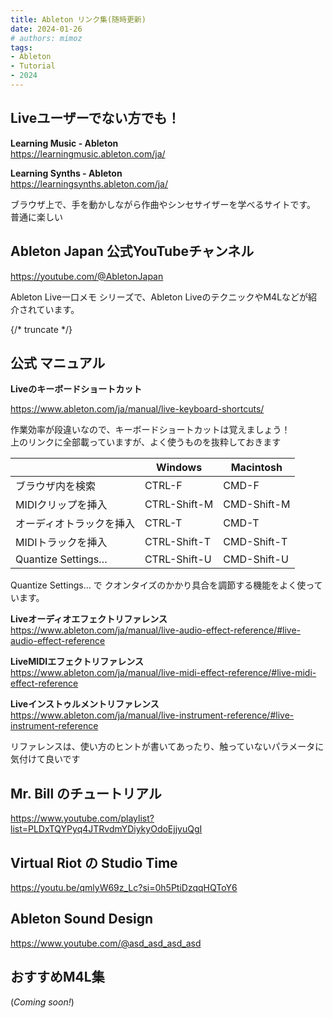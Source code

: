 ```yaml
---
title: Ableton リンク集(随時更新)
date: 2024-01-26
# authors: mimoz
tags:
- Ableton
- Tutorial
- 2024
---
```


## Liveユーザーでない方でも！

**Learning Music - Ableton**  
https://learningmusic.ableton.com/ja/

**Learning Synths - Ableton**  
https://learningsynths.ableton.com/ja/

ブラウザ上で、手を動かしながら作曲やシンセサイザーを学べるサイトです。  
普通に楽しい

## Ableton Japan 公式YouTubeチャンネル

https://youtube.com/@AbletonJapan

Ableton Live一口メモ シリーズで、Ableton LiveのテクニックやM4Lなどが紹介されています。

{/* truncate */}

## 公式 マニュアル

**Liveのキーボードショートカット**

https://www.ableton.com/ja/manual/live-keyboard-shortcuts/

作業効率が段違いなので、キーボードショートカットは覚えましょう！  
上のリンクに全部載っていますが、よく使うものを抜粋しておきます  

| | Windows	| Macintosh |
| --- | --- | --- |
| ブラウザ内を検索 | CTRL-F | CMD-F |
| MIDIクリップを挿入 | CTRL-Shift-M |	CMD-Shift-M |
| オーディオトラックを挿入 | CTRL-T | CMD-T |
| MIDIトラックを挿入 | CTRL-Shift-T | CMD-Shift-T |
| Quantize Settings… | CTRL-Shift-U | CMD-Shift-U |

Quantize Settings… で クオンタイズのかかり具合を調節する機能をよく使っています。


**Liveオーディオエフェクトリファレンス**  
https://www.ableton.com/ja/manual/live-audio-effect-reference/#live-audio-effect-reference

**LiveMIDIエフェクトリファレンス**  
https://www.ableton.com/ja/manual/live-midi-effect-reference/#live-midi-effect-reference

**Liveインストゥルメントリファレンス**  
https://www.ableton.com/ja/manual/live-instrument-reference/#live-instrument-reference

リファレンスは、使い方のヒントが書いてあったり、触っていないパラメータに気付けて良いです


## Mr. Bill のチュートリアル
https://www.youtube.com/playlist?list=PLDxTQYPyq4JTRvdmYDiykyOdoEjjyuQgI

## Virtual Riot の Studio Time
https://youtu.be/qmlyW69z_Lc?si=0h5PtiDzqqHQToY6

## Ableton Sound Design
https://www.youtube.com/@asd_asd_asd_asd


## おすすめM4L集

(*Coming soon!*)
